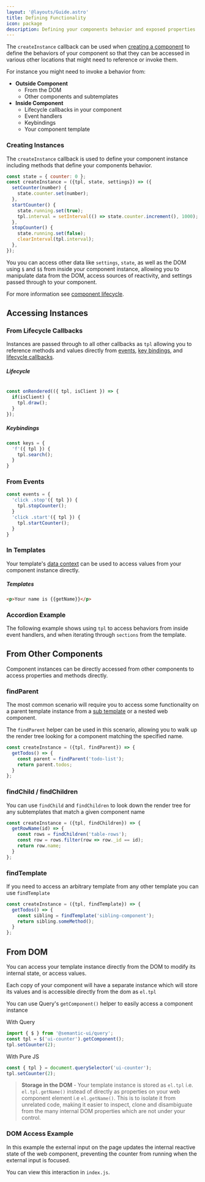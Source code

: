 ```yaml
---
layout: '@layouts/Guide.astro'
title: Defining Functionality
icon: package
description: Defining your components behavior and exposed properties
---
```


The `createInstance` callback can be used when [creating a component](/components/create) to define the behaviors of your component so that they can be accessed in various other locations that might need to reference or invoke them.

For instance you might need to invoke a behavior from:

* **Outside Component**
  * From the DOM
  * Other components and subtemplates
* **Inside Component**
  * Lifecycle callbacks in your component
  * Event handlers
  * Keybindings
  * Your component template

### Creating Instances

The `createInstance` callback is used to define your component instance including methods that define your components behavior.

```javascript
const state = { counter: 0 };
const createInstance = ({tpl, state, settings}) => ({
  setCounter(number) {
    state.counter.set(number);
  },
  startCounter() {
    state.running.set(true);
    tpl.interval = setInterval(() => state.counter.increment(), 1000);
  },
  stopCounter() {
    state.running.set(false);
    clearInterval(tpl.interval);
  },
});
```

You you can access other data like `settings`, `state`, as well as the DOM using `$` and `$$` from inside your component instance, allowing you to manipulate data from the DOM, access sources of reactivity, and settings passed through to your component.

For more information see [component lifecycle](/components/lifecycle#callback-arguments).



## Accessing Instances

### From Lifecycle Callbacks

Instances are passed through to all other callbacks as `tpl` allowing you to reference methods and values directly from [events](/component/events), [key bindings](/components/keys), and [lifecycle callbacks](/components/lifecycle).

##### Lifecycle
```javascript

const onRendered(({ tpl, isClient }) => {
  if(isClient) {
    tpl.draw();
  }
});
```

##### Keybindings
```javascript
const keys = {
  'f'({ tpl }) {
    tpl.search();
  }
}
```

### From Events


```javascript
const events = {
  'click .stop'({ tpl }) {
    tpl.stopCounter();
  }
  'click .start'({ tpl }) {
    tpl.startCounter();
  }
}
```

### In Templates

Your template's [data context](/components/data) can be used to access values from your component instance directly.

##### Templates
```html
<p>Your name is {{getName}}</p>
```

### Accordion Example

The following example shows using `tpl` to access behaviors from inside event handlers, and when iterating through `sections` from the template.

<PlaygroundExample id="accordion" direction="horizontal"></PlaygroundExample>


## From Other Components

Component instances can be directly accessed from other components to access properties and methods directly.

### findParent

The most common scenario will require you to access some functionality on a parent template instance from a [sub template](templates/subtemplates) or a nested web component.

The `findParent` helper can be used in this scenario, allowing you to walk up the render tree looking for a component matching the specified name.

```javascript
const createInstance = ({tpl, findParent}) => {
  getTodos() => {
    const parent = findParent('todo-list');
    return parent.todos;
  }
};
```

### findChild / findChildren

You can use `findChild` and `findChildren` to look down the render tree for any subtemplates that match a given component name

```javascript
const createInstance = ({tpl, findChildren}) => {
  getRowName(id) => {
    const rows = findChildren('table-rows');
    const row = rows.filter(row => row._id == id);
    return row.name;
  }
};
```

### findTemplate

If you need to access an arbitrary template from any other template you can use `findTemplate`

```javascript
const createInstance = ({tpl, findTemplate}) => {
  getTodos() => {
    const sibling = findTemplate('sibling-component');
    return sibling.someMethod();
  }
};
```


## From DOM

You can access your template instance directly from the DOM to modify its internal state, or access values.

Each copy of your component will have a separate instance which will store its values and is accessible directly from the dom as `el.tpl`

You can use Query's `getComponent()` helper to easily access a component instance

With Query
```javascript
import { $ } from '@semantic-ui/query';
const tpl = $('ui-counter').getComponent();
tpl.setCounter(2);
```

With Pure JS
```javascript
const { tpl } = document.querySelector('ui-counter');
tpl.setCounter(2);
```

> **Storage in the DOM** - Your template instance is stored as `el.tpl` i.e. `el.tpl.getName()` instead of directly as properties on your web component element i.e `el.getName()`. This is to isolate it from unrelated code, making it easier to inspect, clone and disambiguate from the many internal DOM properties which are not under your control.


### DOM Access Example
In this example the external input on the page updates the internal reactive state of the web component, preventing the counter from running when the external input is focused.

You can view this interaction in `index.js`.
<PlaygroundExample id="external-calls" direction="horizontal"></PlaygroundExample>


